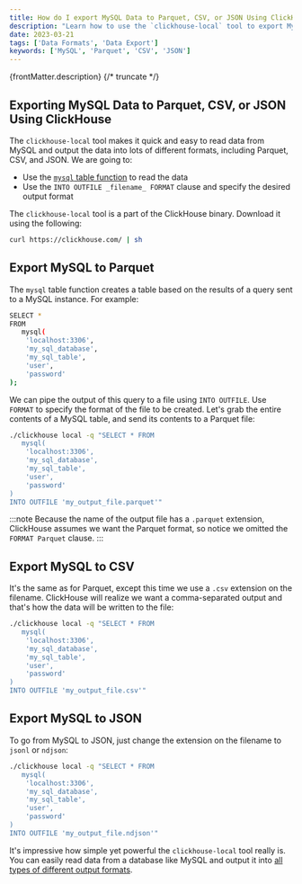 ```yaml
---
title: How do I export MySQL Data to Parquet, CSV, or JSON Using ClickHouse
description: "Learn how to use the `clickhouse-local` tool to export MySQL data into formats like Parquet, CSV, or JSON quickly and efficiently."
date: 2023-03-21
tags: ['Data Formats', 'Data Export']
keywords: ['MySQL', 'Parquet', 'CSV', 'JSON']
---
```


{frontMatter.description}
{/* truncate */}

## Exporting MySQL Data to Parquet, CSV, or JSON Using ClickHouse

The `clickhouse-local` tool makes it quick and easy to read data from MySQL and output the data into lots of different formats, including Parquet, CSV, and JSON. We are going to:

- Use the [`mysql` table function](https://clickhouse.com/docs/sql-reference/table-functions/mysql) to read the data
- Use the `INTO OUTFILE _filename_ FORMAT` clause and specify the desired output format

The `clickhouse-local` tool is a part of the ClickHouse binary. Download it using the following:

```bash
curl https://clickhouse.com/ | sh
```

## Export MySQL to Parquet

The `mysql` table function creates a table based on the results of a query sent to a MySQL instance. For example:

```bash
SELECT *
FROM
   mysql(
    'localhost:3306',
    'my_sql_database',
    'my_sql_table',
    'user',
    'password'
);
```

We can pipe the output of this query to a file using `INTO OUTFILE`. Use `FORMAT` to specify the format of the file to be created. Let's grab the entire contents of a MySQL table, and send its contents to a Parquet file:

```bash
./clickhouse local -q "SELECT * FROM
   mysql(
    'localhost:3306',
    'my_sql_database',
    'my_sql_table',
    'user',
    'password'
)
INTO OUTFILE 'my_output_file.parquet'"
```

:::note
Because the name of the output file has a `.parquet` extension, ClickHouse assumes we want the Parquet format, so notice we omitted the `FORMAT Parquet` clause.
:::

## Export MySQL to CSV

It's the same as for Parquet, except this time we use a `.csv` extension on the filename. ClickHouse will realize we want a comma-separated output and that's how the data will be written to the file:

```bash
./clickhouse local -q "SELECT * FROM
   mysql(
    'localhost:3306',
    'my_sql_database',
    'my_sql_table',
    'user',
    'password'
)
INTO OUTFILE 'my_output_file.csv'"
```

## Export MySQL to JSON

To go from MySQL to JSON, just change the extension on the filename to `jsonl` or `ndjson`:

```bash
./clickhouse local -q "SELECT * FROM
   mysql(
    'localhost:3306',
    'my_sql_database',
    'my_sql_table',
    'user',
    'password'
)
INTO OUTFILE 'my_output_file.ndjson'"
```

It's impressive how simple yet powerful the `clickhouse-local` tool really is. You can easily read data from a database like MySQL and output it into [all types of different output formats](https://clickhouse.com/docs/sql-reference/formats/).
